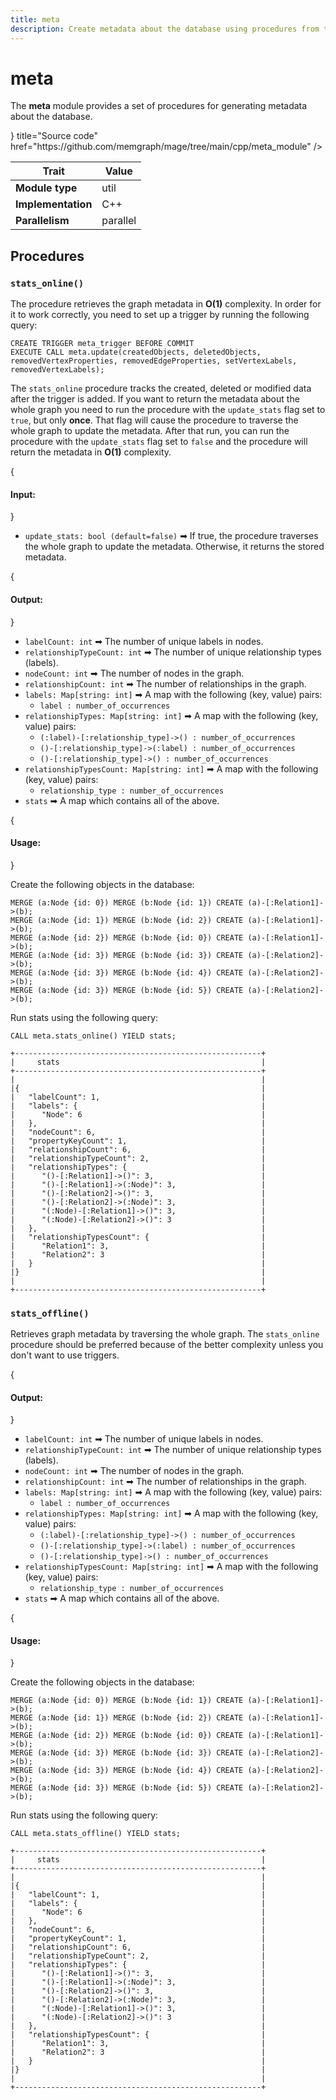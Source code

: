 ```yaml
---
title: meta
description: Create metadata about the database using procedures from the MAGE Library.
---
```



# meta

The **meta** module provides a set of procedures for generating metadata about the database.

<Cards>
  <Cards.Card
    icon={<GitHub />}
    title="Source code"
    href="https://github.com/memgraph/mage/tree/main/cpp/meta_module"
  />
</Cards>

| Trait               | Value      |
| ------------------- | ---------- |
| **Module type**     | util       |
| **Implementation**  | C++        |
| **Parallelism**     | parallel   |

## Procedures

### `stats_online()`

The procedure retrieves the graph metadata in **O(1)** complexity. In order for
it to work correctly, you need to set up a trigger by running the following
query:

```cypher
CREATE TRIGGER meta_trigger BEFORE COMMIT 
EXECUTE CALL meta.update(createdObjects, deletedObjects, removedVertexProperties, removedEdgeProperties, setVertexLabels, removedVertexLabels);
```

The `stats_online` procedure tracks the created, deleted or modified data after
the trigger is added. If you want to return the metadata about the whole graph
you need to run the  procedure with the `update_stats` flag set to `true`, but
only **once**. That flag will cause the procedure to traverse the whole graph to
update the metadata. After that run, you can run the procedure with the `update_stats`
flag set to `false` and the procedure will return the metadata in **O(1)**
complexity.

{<h4> Input: </h4>}

- `update_stats: bool (default=false)` ➡ If true, the procedure traverses the
  whole graph to update the metadata. Otherwise, it returns the stored metadata.

{<h4> Output: </h4>}

- `labelCount: int` ➡ The number of unique labels in nodes.
- `relationshipTypeCount: int` ➡ The number of unique relationship types (labels).
- `nodeCount: int` ➡ The number of nodes in the graph.
- `relationshipCount: int` ➡ The number of relationships in the graph.
- `labels: Map[string: int]` ➡ A map with the following (key, value) pairs:
  - `label : number_of_occurrences`
- `relationshipTypes: Map[string: int]` ➡ A map with the following (key, value) pairs:
  - `(:label)-[:relationship_type]->() : number_of_occurrences`
  - `()-[:relationship_type]->(:label) : number_of_occurrences`
  - `()-[:relationship_type]->() : number_of_occurrences`
- `relationshipTypesCount: Map[string: int]` ➡ A map with the following (key, value) pairs:
  - `relationship_type : number_of_occurrences`
- `stats` ➡ A map which contains all of the above.

{<h4> Usage: </h4>}

Create the following objects in the database:

```cypher
MERGE (a:Node {id: 0}) MERGE (b:Node {id: 1}) CREATE (a)-[:Relation1]->(b);
MERGE (a:Node {id: 1}) MERGE (b:Node {id: 2}) CREATE (a)-[:Relation1]->(b);
MERGE (a:Node {id: 2}) MERGE (b:Node {id: 0}) CREATE (a)-[:Relation1]->(b);
MERGE (a:Node {id: 3}) MERGE (b:Node {id: 3}) CREATE (a)-[:Relation2]->(b);
MERGE (a:Node {id: 3}) MERGE (b:Node {id: 4}) CREATE (a)-[:Relation2]->(b);
MERGE (a:Node {id: 3}) MERGE (b:Node {id: 5}) CREATE (a)-[:Relation2]->(b);
```

Run stats using the following query:

```cypher
CALL meta.stats_online() YIELD stats;
```

```plaintext
+-------------------------------------------------------+
|     stats                                             |
+-------------------------------------------------------+
|                                                       |
|{                                                      |
|   "labelCount": 1,                                    |
|   "labels": {                                         |
|      "Node": 6                                        |
|   },                                                  |
|   "nodeCount": 6,                                     |
|   "propertyKeyCount": 1,                              |
|   "relationshipCount": 6,                             |
|   "relationshipTypeCount": 2,                         |
|   "relationshipTypes": {                              |
|      "()-[:Relation1]->()": 3,                        |
|      "()-[:Relation1]->(:Node)": 3,                   |
|      "()-[:Relation2]->()": 3,                        |
|      "()-[:Relation2]->(:Node)": 3,                   |
|      "(:Node)-[:Relation1]->()": 3,                   |
|      "(:Node)-[:Relation2]->()": 3                    |
|   },                                                  |
|   "relationshipTypesCount": {                         |
|      "Relation1": 3,                                  |
|      "Relation2": 3                                   |
|   }                                                   |
|}                                                      |
|                                                       |
+-------------------------------------------------------+
```

### `stats_offline()`

Retrieves graph metadata by traversing the whole graph. The `stats_online`
procedure should be preferred because of the better complexity unless you don't
want to use triggers.

{<h4> Output: </h4>}

- `labelCount: int` ➡ The number of unique labels in nodes.
- `relationshipTypeCount: int` ➡ The number of unique relationship types (labels).
- `nodeCount: int` ➡ The number of nodes in the graph.
- `relationshipCount: int` ➡ The number of relationships in the graph.
- `labels: Map[string: int]` ➡ A map with the following (key, value) pairs:
  - `label : number_of_occurrences`
- `relationshipTypes: Map[string: int]` ➡ A map with the following (key, value) pairs:
  - `(:label)-[:relationship_type]->() : number_of_occurrences`
  - `()-[:relationship_type]->(:label) : number_of_occurrences`
  - `()-[:relationship_type]->() : number_of_occurrences`
- `relationshipTypesCount: Map[string: int]` ➡ A map with the following (key, value) pairs:
  - `relationship_type : number_of_occurrences`
- `stats` ➡ A map which contains all of the above.

{<h4> Usage: </h4>}

Create the following objects in the database:

```cypher
MERGE (a:Node {id: 0}) MERGE (b:Node {id: 1}) CREATE (a)-[:Relation1]->(b);
MERGE (a:Node {id: 1}) MERGE (b:Node {id: 2}) CREATE (a)-[:Relation1]->(b);
MERGE (a:Node {id: 2}) MERGE (b:Node {id: 0}) CREATE (a)-[:Relation1]->(b);
MERGE (a:Node {id: 3}) MERGE (b:Node {id: 3}) CREATE (a)-[:Relation2]->(b);
MERGE (a:Node {id: 3}) MERGE (b:Node {id: 4}) CREATE (a)-[:Relation2]->(b);
MERGE (a:Node {id: 3}) MERGE (b:Node {id: 5}) CREATE (a)-[:Relation2]->(b);
```
Run stats using the following query:

```cypher
CALL meta.stats_offline() YIELD stats;
```

```plaintext
+-------------------------------------------------------+
|     stats                                             |
+-------------------------------------------------------+
|                                                       |
|{                                                      |
|   "labelCount": 1,                                    |
|   "labels": {                                         |
|      "Node": 6                                        |
|   },                                                  |
|   "nodeCount": 6,                                     |
|   "propertyKeyCount": 1,                              |
|   "relationshipCount": 6,                             |
|   "relationshipTypeCount": 2,                         |
|   "relationshipTypes": {                              |
|      "()-[:Relation1]->()": 3,                        |
|      "()-[:Relation1]->(:Node)": 3,                   |
|      "()-[:Relation2]->()": 3,                        |
|      "()-[:Relation2]->(:Node)": 3,                   |
|      "(:Node)-[:Relation1]->()": 3,                   |
|      "(:Node)-[:Relation2]->()": 3                    |
|   },                                                  |
|   "relationshipTypesCount": {                         |
|      "Relation1": 3,                                  |
|      "Relation2": 3                                   |
|   }                                                   |
|}                                                      |
|                                                       |
+-------------------------------------------------------+
```